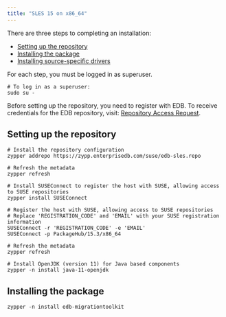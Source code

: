```yaml
---
title: "SLES 15 on x86_64"
---
```



There are three steps to completing an installation:

- [Setting up the repository](#setting-up-the-repository)
- [Installing the package](#installing-the-package)
- [Installing source-specific drivers](../../05_installing_mtk/#installing-source-specific-drivers)

For each step, you must be logged in as superuser.

```shell
# To log in as a superuser:
sudo su -
```

Before setting up the repository, you need to register with EDB. To receive credentials for the EDB repository, visit: [Repository Access Request](https://www.enterprisedb.com/repository-access-request).

## Setting up the repository

```shell
# Install the repository configuration
zypper addrepo https://zypp.enterprisedb.com/suse/edb-sles.repo

# Refresh the metadata
zypper refresh

# Install SUSEConnect to register the host with SUSE, allowing access to SUSE repositories
zypper install SUSEConnect

# Register the host with SUSE, allowing access to SUSE repositories
# Replace 'REGISTRATION_CODE' and 'EMAIL' with your SUSE registration information
SUSEConnect -r 'REGISTRATION_CODE' -e 'EMAIL'
SUSEConnect -p PackageHub/15.3/x86_64

# Refresh the metadata
zypper refresh

# Install OpenJDK (version 11) for Java based components
zypper -n install java-11-openjdk
```

## Installing the package

```shell
zypper -n install edb-migrationtoolkit
```

